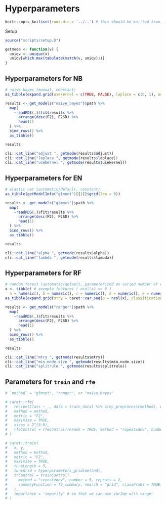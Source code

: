 # Hyperparameters

```r
knitr::opts_knit$set(root.dir = '../..') # this should be knitted from the repo root directory
```

Setup

```r

source("scripts/setup.R")

getmode <- function(v) {
  uniqv <- unique(v)
  uniqv[which.max(tabulate(match(v, uniqv)))]
}
```

## Hyperparameters for NB

```r
# naive bayes (manual, constant)
as_tibble(expand.grid(usekernel = c(TRUE, FALSE), laplace = c(0, 1), adjust = 1))
```


```r

results <- get_models("naive_bayes")$path %>%
  map(
    ~readRDS(.)$fit$results %>%
      arrange(desc(F2), F2SD) %>%
      head(1)
  ) %>%
  bind_rows() %>%
  as_tibble()

results

```


```r

cli::cat_line("adjust ", getmode(results$adjust))
cli::cat_line("laplace ", getmode(results$laplace))
cli::cat_line("usekernel ", getmode(results$usekernel))

```


## Hyperparameters for EN

```r
# elastic net (automatic/default, constant)
as_tibble(getModelInfo("glmnet")[[1]]$grid(len = 5))
```


```r

results <- get_models("glmnet")$path %>%
  map(
    ~readRDS(.)$fit$results %>%
      arrange(desc(F2), F2SD) %>%
      head(1)
  ) %>%
  bind_rows() %>%
  as_tibble()

results

```


```r

cli::cat_line("alpha ", getmode(results$alpha))
cli::cat_line("lambda ", getmode(results$lambda))

```

## Hyperparameters for RF

```r
# random forest (automatic/default, parameterized on varied number of colums)
x <- tibble( # exemple features ( ncol(x) == 8 )
  a = numeric(), b = numeric(), c = numeric(), d = numeric(), e = numeric(), f = numeric(), g = numeric(), h = numeric())
as_tibble(expand.grid(mtry = caret::var_seq(p = ncol(x), classification = TRUE, len = 5), min.node.size = 1, splitrule = c("gini", "extratrees")))
```


```r

results <- get_models("ranger")$path %>%
  map(
    ~readRDS(.)$fit$results %>%
      arrange(desc(F2), F2SD) %>%
      head(1)
  ) %>%
  bind_rows() %>%
  as_tibble()

results

```


```r

cli::cat_line("mtry ", getmode(results$mtry))
cli::cat_line("min.node.size ", getmode(results$min.node.size))
cli::cat_line("splitrule ", getmode(results$splitrule))

```


## Parameters for `train` and `rfe`

```r
# `method` = "glmnet", "ranger", or "naive_bayes"

# caret::rfe(
#   recipe(Class ~ ., data = train_data) %>% step_preprocess(method), data = train_data,
#   method = method,
#   metric = "F2",
#   maximize = TRUE,
#   sizes = 2^(3:9),
#   rfeControl = rfeControl(rerank = TRUE, method = "repeatedcv", number = 10, repeats = 3)
# )

# caret::train(
#   x, y,
#   method = method,
#   metric = "F2",
#   maximize = TRUE,
#   tuneLength = 5,
#   tuneGrid = hyperparameters_grid(method),
#   trControl = trainControl(
#     method = "repeatedcv", number = 5, repeats = 2,
#     summaryFunction = f2_summary, search = "grid", classProbs = TRUE, trim = TRUE
#   ),
#   importance = 'impurity' # so that we can use varImp with ranger
# )
```
















